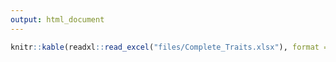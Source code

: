 ```yaml
---
output: html_document
---
```


```r
knitr::kable(readxl::read_excel("files/Complete_Traits.xlsx"), format = "html")
```
